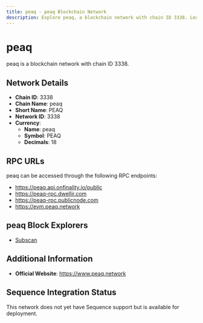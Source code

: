 ```yaml
--- 
title: peaq - peaq Blockchain Network
description: Explore peaq, a blockchain network with chain ID 3338. Learn about its native currency, peaq, and how to interact with the network.
---
```


# peaq

peaq is a blockchain network with chain ID 3338.

## Network Details

- **Chain ID**: 3338
- **Chain Name**: peaq
- **Short Name**: PEAQ
- **Network ID**: 3338
- **Currency**: 
  - **Name**: peaq
  - **Symbol**: PEAQ
  - **Decimals**: 18

## RPC URLs

peaq can be accessed through the following RPC endpoints:

- https://peaq.api.onfinality.io/public
- https://peaq-rpc.dwellir.com
- https://peaq-rpc.publicnode.com
- https://evm.peaq.network

## peaq Block Explorers

- [Subscan](https://peaq.subscan.io)

## Additional Information

- **Official Website**: https://www.peaq.network

## Sequence Integration Status

This network does not yet have Sequence support but is available for deployment.
